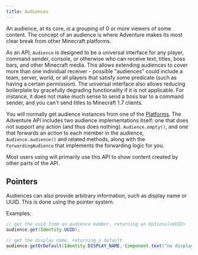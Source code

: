 ```yaml
---
title: Audiences
---
```


An audience, at its core, is a grouping of 0 or more viewers of some content.
The concept of an audience is where Adventure makes its most clear break from
other Minecraft platforms.

As an API, `Audience` is designed to be a universal interface for any player,
command sender, console, or otherwise who can receive text, titles, boss bars,
and other Minecraft media. This allows extending audiences to cover more than
one individual receiver - possible "audiences" could include a team, server,
world, or all players that satisfy some predicate (such as having a certain
permission). The universal interface also allows reducing boilerplate by
gracefully degrading functionality if it is not applicable. For instance, it
does not make much sense to send a boss bar to a command sender, and you can't
send titles to Minecraft 1.7 clients.

You will normally get audience instances from one of the [Platforms](adventure/platform/index).
The Adventure API includes two audience implementations itself: one that does not
support any action (and thus does nothing). `Audience.empty()`, and one that
forwards an action to each member in the audience, `Audience.audience()` and related
methods, along with the `ForwardingAudience` that implements the forwarding logic
for you.

Most users using will primarily use this API to show content created by other parts
of the API.

## Pointers

Audiences can also provide arbitrary information, such as display name or UUID.
This is done using the pointer system.

Examples:

```java
// get the uuid from an audience member, returning an Optional<UUID>
audience.get(Identity.UUID);

// get the display name, returning a default
audience.getOrDefault(Identity.DISPLAY_NAME, Component.text("no display name!"));
```
